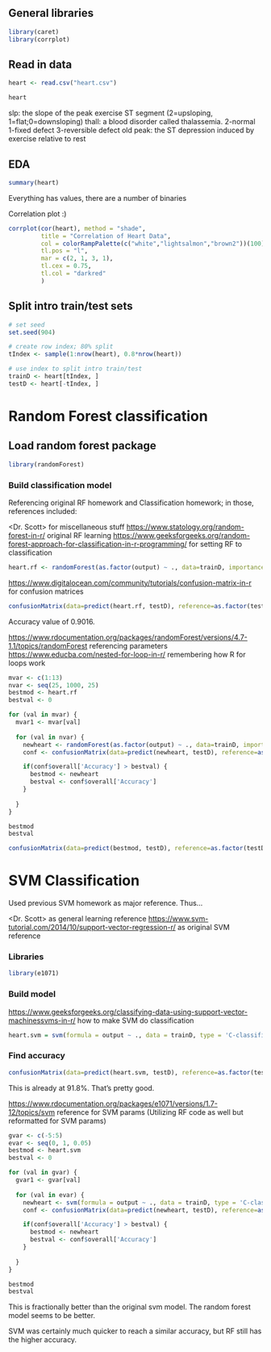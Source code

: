 ## General libraries

```r
library(caret)
library(corrplot)
```


## Read in data

```r
heart <- read.csv("heart.csv")

heart
```

slp: the slope of the peak exercise ST segment (2=upsloping, 1=flat;0=downsloping)
thall: a blood disorder called thalassemia. 2-normal 1-fixed defect 3-reversible defect
old peak: the ST depression induced by exercise relative to rest

## EDA

```r
summary(heart)
```

Everything has values, there are a number of binaries

Correlation plot :)

```r
corrplot(cor(heart), method = "shade",
         title = "Correlation of Heart Data",
         col = colorRampPalette(c("white","lightsalmon","brown2"))(100),
         tl.pos = "l", 
         mar = c(2, 1, 3, 1),
         tl.cex = 0.75,
         tl.col = "darkred"
         ) 
```


## Split intro train/test sets

```r
# set seed
set.seed(904)

# create row index; 80% split
tIndex <- sample(1:nrow(heart), 0.8*nrow(heart))

# use index to split intro train/test
trainD <- heart[tIndex, ]
testD <- heart[-tIndex, ]
```

# Random Forest classification

## Load random forest package

```r
library(randomForest)
```

### Build classification model

Referencing original RF homework and Classification homework; in those, references included:

<Dr. Scott> for miscellaneous stuff
<https://www.statology.org/random-forest-in-r/> original RF learning
<https://www.geeksforgeeks.org/random-forest-approach-for-classification-in-r-programming/> for setting RF to classification

```r
heart.rf <- randomForest(as.factor(output) ~ ., data=trainD, importance=TRUE, proximity=TRUE)
```

<https://www.digitalocean.com/community/tutorials/confusion-matrix-in-r> for confusion matrices

```r
confusionMatrix(data=predict(heart.rf, testD), reference=as.factor(testD$output))
```

Accuracy value of 0.9016.

<https://www.rdocumentation.org/packages/randomForest/versions/4.7-1.1/topics/randomForest> referencing parameters
<https://www.educba.com/nested-for-loop-in-r/> remembering how R for loops work

```r
mvar <- c(1:13)
nvar <- seq(25, 1000, 25)
bestmod <- heart.rf
bestval <- 0

for (val in mvar) {
  mvar1 <- mvar[val]
  
  for (val in nvar) {
    newheart <- randomForest(as.factor(output) ~ ., data=trainD, importance=TRUE, proximity=TRUE, mtry=mvar1, ntrees=nvar)
    conf <- confusionMatrix(data=predict(newheart, testD), reference=as.factor(testD$output))

    if(conf$overall['Accuracy'] > bestval) {
      bestmod <- newheart
      bestval <- conf$overall['Accuracy']
    }
    
  }
}

```

```r
bestmod
bestval

```

```r
confusionMatrix(data=predict(bestmod, testD), reference=as.factor(testD$output))
```


# SVM Classification

Used previous SVM homework as major reference. Thus...

<Dr. Scott> as general learning reference
<https://www.svm-tutorial.com/2014/10/support-vector-regression-r/> as original SVM reference

### Libraries 

```r
library(e1071)
```

### Build model

<https://www.geeksforgeeks.org/classifying-data-using-support-vector-machinessvms-in-r/> how to make SVM do classification

```r
heart.svm = svm(formula = output ~ ., data = trainD, type = 'C-classification', kernel = 'linear')
```

### Find accuracy

```r
confusionMatrix(data=predict(heart.svm, testD), reference=as.factor(testD$output))
```

This is already at 91.8%. That's pretty good.

<https://www.rdocumentation.org/packages/e1071/versions/1.7-12/topics/svm> reference for SVM params
(Utilizing RF code as well but reformatted for SVM params)

```r
gvar <- c(-5:5)
evar <- seq(0, 1, 0.05)
bestmod <- heart.svm
bestval <- 0

for (val in gvar) {
  gvar1 <- gvar[val]
  
  for (val in evar) {
    newheart <- svm(formula = output ~ ., data = trainD, type = 'C-classification', kernel = 'linear', epsilon=evar, gamma=10^gvar1)
    conf <- confusionMatrix(data=predict(newheart, testD), reference=as.factor(testD$output))

    if(conf$overall['Accuracy'] > bestval) {
      bestmod <- newheart
      bestval <- conf$overall['Accuracy']
    }
    
  }
}


```


```r
bestmod
bestval

```

This is fractionally better than the original svm model. The random forest model seems to be better.

SVM was certainly much quicker to reach a similar accuracy, but RF still has the higher accuracy.